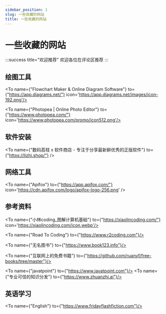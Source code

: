 ```yaml
---
sidebar_position: 1
slug: 一些收藏的网站
title: 一些收藏的网站
---
```




# 一些收藏的网站

:::success title="欢迎推荐"
欢迎各位在评论区推荐
:::



## 绘图工具

<To name={"Flowchart Maker & Online Diagram Software"} to={"https://app.diagrams.net/"} icon='https://app.diagrams.net/images/icon-192.png'/>

<To name={"Photopea | Online Photo Editor"} to={"https://www.photopea.com/"} icon='https://www.photopea.com/promo/icon512.png'/>



## 软件安装

<To name={"数码荔枝 x 软件商店 -  专注于分享最新鲜优秀的正版软件"} to={"https://lizhi.shop/"} />

<To name="跨平台开发知识图谱" to="https://tsejx.github.io/cross-platform-guidebook/"/>



## 网络工具


<To name={"Apifox"} to={"https://app.apifox.com/"} icon='https://cdn.apifox.com/logo/apifox-logo-256.png' />


## 参考资料
<To name={"小林coding_图解计算机基础"} to={"https://xiaolincoding.com/"} icon='https://xiaolincoding.com/icon.webp'/>

<To name={"Road To Coding"} to={"https://www.r2coding.com"}/>

<To name={"无名图书"} to={"https://www.book123.info"}/>

<To name={"互联网上的免费书籍"} to={"https://github.com/ruanyf/free-books/tree/master"}/>

<To name={"javatpoint"} to={"https://www.javatpoint.com"}/>
<To name={"专业可信的知识分发"} to={"https://www.zhuanzhi.ai"}/>


## 英语学习

<To name={"English"} to={"https://www.fridayflashfiction.com"}/>